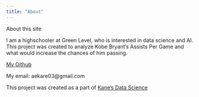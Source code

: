 ```yaml
---
title: "About"
---
```


About this site

I am a highschooler at Green Level, who is interested in data science and AI. This project was created to analyze Kobe Bryant's Assists Per Game and what would increase the chances of him passing.

[My Github](https://github.com/anshkare)

My email: aekare03@gmail.com

This project was created as a part of
[Kane’s Data Science](https://bootcamp.davidkane.info/)
